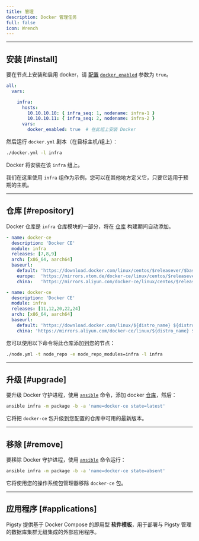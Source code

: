 ```yaml
---
title: 管理
description: Docker 管理任务
full: false
icon: Wrench
---
```


--------

## 安装 [#install]

要在节点上安装和启用 docker，请 [配置](/zh/docker/config) [`docker_enabled`](/zh/docker/param#docker_enabled) 参数为 `true`。

```yaml
all:
  vars:

    infra:
      hosts:
        10.10.10.10: { infra_seq: 1, nodename: infra-1 }
        10.10.10.11: { infra_seq: 2, nodename: infra-2 }
      vars:
        docker_enabled: true  # 在此组上安装 Docker
```

然后运行 `docker.yml` 剧本（在目标主机/组上）：

```bash
./docker.yml -l infra
```

Docker 将安装在该 `infra` 组上。

<Callout title="infra 是占位符" type="warn">

我们在这里使用 `infra` 组作为示例，您可以在其他地方定义它，只要它适用于预期的主机。

</Callout>

--------

## 仓库 [#repository]

Docker 仓库是 `infra` 仓库模块的一部分，将在 [仓库](/zh/infra) 构建期间自动添加。

```yaml tab="EL"
- name: docker-ce
  description: 'Docker CE'
  module: infra
  releases: [7,8,9]
  arch: [x86_64, aarch64]
  baseurl:
    default: 'https://download.docker.com/linux/centos/$releasever/$basearch/stable'
    europe:  'https://mirrors.xtom.de/docker-ce/linux/centos/$releasever/$basearch/stable'
    china:   'https://mirrors.aliyun.com/docker-ce/linux/centos/$releasever/$basearch/stable'
```
```yaml tab="Debian/Ubuntu"
- name: docker-ce
  description: 'Docker CE'
  module: infra
  releases: [11,12,20,22,24]
  arch: [x86_64, aarch64]
  baseurl:
    default: 'https://download.docker.com/linux/${distro_name} ${distro_codename} stable'
    china: 'https://mirrors.aliyun.com/docker-ce/linux/${distro_name} ${distro_codename} stable'
```

您可以使用以下命令将此仓库添加到您的节点：

```bash
./node.yml -t node_repo -e node_repo_modules=infra -l infra
```

--------

## 升级 [#upgrade]

要升级 Docker 守护进程，使用 [`ansible`](/zh/admin/ansible) 命令，添加 docker [仓库](#repository)，然后：

```bash title="~/pigsty"
ansible infra -m package -b -a 'name=docker-ce state=latest'
```

它将把 `docker-ce` 包升级到您配置的仓库中可用的最新版本。

--------

## 移除 [#remove]

要移除 Docker 守护进程，使用 [`ansible`](/zh/admin/ansible) 命令运行：

```bash title="~/pigsty"
ansible infra -m package -b -a 'name=docker-ce state=absent'
```

它将使用您的操作系统包管理器移除 `docker-ce` 包。

--------

## 应用程序 [#applications]

Pigsty 提供基于 Docker Compose 的即用型 **软件模板**，用于部署与 Pigsty 管理的数据库集群无缝集成的外部应用程序。